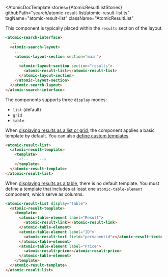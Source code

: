 

<Meta of={AtomicResultListStories} />

<AtomicDocTemplate
  stories={AtomicResultListStories}
  githubPath="search/atomic-result-list/atomic-result-list.ts"
  tagName="atomic-result-list"
  className="AtomicResultList"
>

This component is typically placed within the `results` section of the layout.

```html
<atomic-search-interface>
  ...
  <atomic-search-layout>
    ...
    <atomic-layout-section section="main">
      ...
      <atomic-layout-section section="results">
        <atomic-result-list></atomic-result-list>
      </atomic-layout-section>
    </atomic-layout-section>
  </atomic-search-layout>
</atomic-search-interface>
```

The components supports three `display` modes:

- `list` (default)
- `grid`
- `table`

When [displaying results as a list or grid](https://docs.coveo.com/en/atomic/latest/usage/displaying-results/list-or-grid/), the component applies a basic template by default. You can also [define custom templates](https://docs.coveo.com/en/atomic/latest/usage/displaying-results/#defining-a-result-template).

```html
<atomic-result-list>
  <atomic-result-template>
    <template>
      <!-- ... -->
    </template>
  </atomic-result-template>
</atomic-result-list>
```

When [displaying results as a table](https://docs.coveo.com/en/atomic/latest/usage/displaying-results/table/), there is no default template. You must define a template that includes at least one `atomic-table-element` component, which serve as columns.

```html
<atomic-result-list display="table">
  <atomic-result-template>
    <template>
      <atomic-table-element label="Result">
        <atomic-result-link></atomic-result-link>
      </atomic-table-element>
      <atomic-table-element label="ID">
        <atomic-result-text field="permanentid"></atomic-result-text>
      </atomic-table-element>
      <atomic-table-element label="Price">
        <atomic-result-price></atomic-result-price>
      </atomic-table-element>
    </template>
  </atomic-result-template>
</atomic-result-list>
```
</AtomicDocTemplate>

